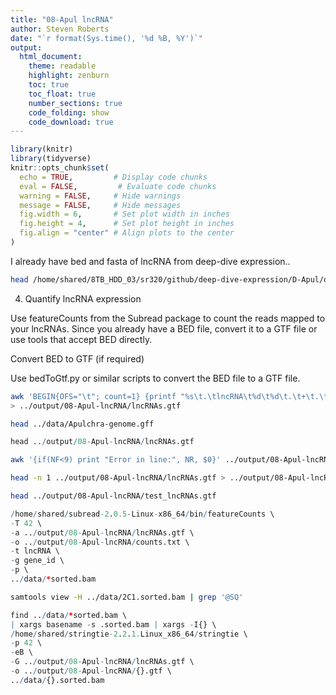 ```yaml
---
title: "08-Apul lncRNA"
author: Steven Roberts
date: "`r format(Sys.time(), '%d %B, %Y')`"  
output: 
  html_document:
    theme: readable
    highlight: zenburn
    toc: true
    toc_float: true
    number_sections: true
    code_folding: show
    code_download: true
---
```


```r
library(knitr)
library(tidyverse)
knitr::opts_chunk$set(
  echo = TRUE,         # Display code chunks
  eval = FALSE,         # Evaluate code chunks
  warning = FALSE,     # Hide warnings
  message = FALSE,     # Hide messages
  fig.width = 6,       # Set plot width in inches
  fig.height = 4,      # Set plot height in inches
  fig.align = "center" # Align plots to the center
)
```


I already have bed and fasta of lncRNA from deep-dive expression..

```bash
head /home/shared/8TB_HDD_03/sr320/github/deep-dive-expression/D-Apul/output/10.1-Apul-lncRNA/*lncRNA.*
```
4. Quantify lncRNA expression

Use featureCounts from the Subread package to count the reads mapped to your lncRNAs. Since you already have a BED file, convert it to a GTF file or use tools that accept BED directly.

Convert BED to GTF (if required)

Use bedToGtf.py or similar scripts to convert the BED file to a GTF file.

```bash
awk 'BEGIN{OFS="\t"; count=1} {printf "%s\t.\tlncRNA\t%d\t%d\t.\t+\t.\tgene_id \"lncRNA_%03d\";\n", $1, $2, $3, count++;}' /home/shared/8TB_HDD_03/sr320/github/deep-dive-expression/D-Apul/output/10.1-Apul-lncRNA/Apul_lncRNA.bed \
> ../output/08-Apul-lncRNA/lncRNAs.gtf
```

```bash
head ../data/Apulchra-genome.gff
```



```r
head ../output/08-Apul-lncRNA/lncRNAs.gtf
```
```bash
awk '{if(NF<9) print "Error in line:", NR, $0}' ../output/08-Apul-lncRNA/lncRNAs.gtf
```


```bash
head -n 1 ../output/08-Apul-lncRNA/lncRNAs.gtf > ../output/08-Apul-lncRNA/test_lncRNAs.gtf
```

```bash
head ../output/08-Apul-lncRNA/test_lncRNAs.gtf
```



```r
/home/shared/subread-2.0.5-Linux-x86_64/bin/featureCounts \
-T 42 \
-a ../output/08-Apul-lncRNA/lncRNAs.gtf \
-o ../output/08-Apul-lncRNA/counts.txt \
-t lncRNA \
-g gene_id \
-p \
../data/*sorted.bam
```
```bash
samtools view -H ../data/2C1.sorted.bam | grep '@SQ'
```


```r
find ../data/*sorted.bam \
| xargs basename -s .sorted.bam | xargs -I{} \
/home/shared/stringtie-2.2.1.Linux_x86_64/stringtie \
-p 42 \
-eB \
-G ../output/08-Apul-lncRNA/lncRNAs.gtf \
-o ../output/08-Apul-lncRNA/{}.gtf \
../data/{}.sorted.bam
```

